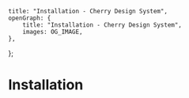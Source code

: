 
	title: "Installation - Cherry Design System",
	openGraph: {
		title: "Installation - Cherry Design System",
		images: OG_IMAGE,
	},
};

# Installation
